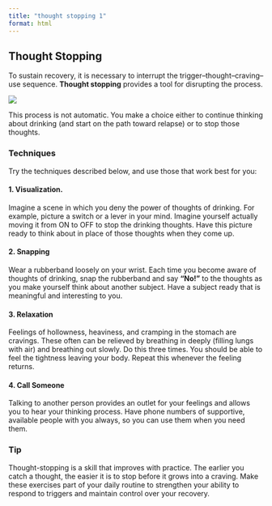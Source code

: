 ```yaml
---
title: "thought stopping 1"
format: html
---
```


## Thought Stopping

To sustain recovery, it is necessary to interrupt the trigger–thought–craving–use sequence. **Thought stopping** provides a tool for disrupting the process.

![](https://github.com/jjcurtin/aud_support/blob/main/modules/images/thought_stopping_1.png?raw=true)

This process is not automatic. You make a choice either to continue thinking about drinking (and start on the path toward relapse) or to stop those thoughts.

### Techniques

Try the techniques described below, and use those that work best for you:

#### 1. Visualization.

Imagine a scene in which you deny the power of thoughts of drinking. For example, picture a switch or a lever in your mind. Imagine yourself actually moving it from ON to OFF to stop the drinking thoughts. Have this picture ready to think about in place of those thoughts when they come up.

#### 2. Snapping

Wear a rubberband loosely on your wrist. Each time you become aware of thoughts of drinking, snap the rubberband and say **“No!”** to the thoughts as you make yourself think about another subject. Have a subject ready that is meaningful and interesting to you.

#### 3. Relaxation

Feelings of hollowness, heaviness, and cramping in the stomach are cravings. These often can be relieved by breathing in deeply (filling lungs with air) and breathing out slowly. Do this three times. You should be able to feel the tightness leaving your body. Repeat this whenever the feeling returns.

#### 4. Call Someone

Talking to another person provides an outlet for your feelings and allows you to hear your thinking process. Have phone numbers of supportive, available people with you always, so you can use them when you need them.

::: callout
### Tip

Thought-stopping is a skill that improves with practice. The earlier you catch a thought, the easier it is to stop before it grows into a craving. Make these exercises part of your daily routine to strengthen your ability to respond to triggers and maintain control over your recovery.
:::
